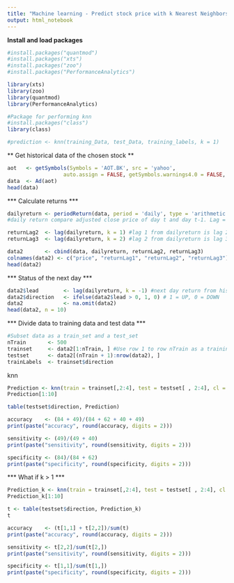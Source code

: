 ```yaml
---
title: "Machine learning - Predict stock price with k Nearest Neighbors"
output: html_notebook
---
```


**Install and load packages **
```r
#install.packages("quantmod")
#install.packages("xts")
#install.packages("zoo")
#install.packages("PerformanceAnalytics")

library(xts)
library(zoo)
library(quantmod)
library(PerformanceAnalytics)

#Package for performing knn
#install.packages("class")
library(class)
```

```r
#prediction <- knn(training_Data, test_Data, training_labels, k = 1)
```


** Get historical data of the chosen stock **
```r
aot   <- getSymbols(Symbols = 'AOT.BK', src = 'yahoo', 
                  auto.assign = FALSE, getSymbols.warnings4.0 = FALSE, from = "2016-01-01", to = "2019-01-11")
data  <- Ad(aot)
head(data)
```


*** Calculate returns ***
```r
dailyreturn <- periodReturn(data, period = 'daily', type = 'arithmetic', leading = FALSE)
#daily return compare adjusted close price of day t and day t-1. Lag = 1

returnLag2  <- lag(dailyreturn, k = 1) #lag 1 from dailyreturn is lag 2 from day t.
returnLag3  <- lag(dailyreturn, k = 2) #lag 2 from dailyreturn is lag 3 from day t.

data2       <- cbind(data, dailyreturn, returnLag2, returnLag3)
colnames(data2) <- c("price", "returnLag1", "returnLag2", "returnLag3")
head(data2)
```

*** Status of the next day ***
```r
data2$lead        <- lag(dailyreturn, k = -1) #next day return from historical data
data2$direction   <- ifelse(data2$lead > 0, 1, 0) # 1 = UP, 0 = DOWN
data2             <- na.omit(data2)
head(data2, n = 10)
```

*** Divide data to training data and test data ***
```r
#Subset data as a train_set and a test_set
nTrain       <- 500
trainset     <- data2[1:nTrain, ] #Use row 1 to row nTrain as a training set
testset      <- data2[(nTrain + 1):nrow(data2), ]
trainLabels  <- trainset$direction
```

knn
```r
Prediction <- knn(train = trainset[,2:4], test = testset[ , 2:4], cl = trainLabels)
Prediction[1:10]
```


```r
table(testset$direction, Prediction)
```

```r
accuracy    <- (84 + 49)/(84 + 62 + 40 + 49)
print(paste("accuracy", round(accuracy, digits = 2)))

sensitivity <- (49)/(49 + 40)
print(paste("sensitivity", round(sensitivity, digits = 2)))

specificity <- (84)/(84 + 62)
print(paste("specificity", round(specificity, digits = 2)))
```

*** What if k > 1 ***
```r
Prediction_k <- knn(train = trainset[,2:4], test = testset[ , 2:4], cl = trainLabels, k = 100)
Prediction_k[1:10]
```


```r
t <- table(testset$direction, Prediction_k)
t
```

```r
accuracy    <- (t[1,1] + t[2,2])/sum(t)
print(paste("accuracy", round(accuracy, digits = 2)))

sensitivity <- t[2,2]/sum(t[2,])
print(paste("sensitivity", round(sensitivity, digits = 2)))

specificity <- t[1,1]/sum(t[1,])
print(paste("specificity", round(specificity, digits = 2)))
```

